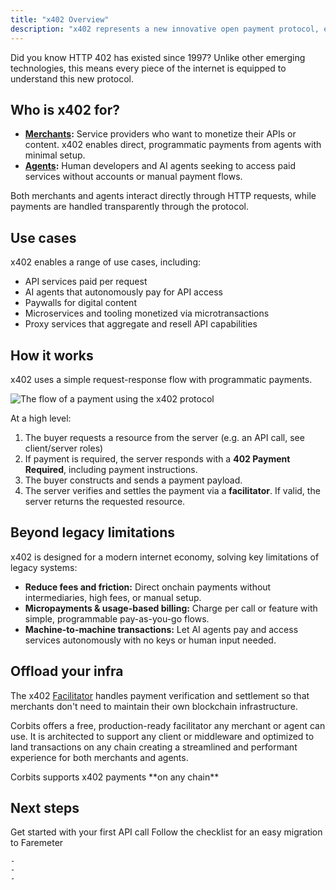 ```yaml
---
title: "x402 Overview"
description: "x402 represents a new innovative open payment protocol, enabling instant transactions over HTTP. The protocol allows both humans and machine agents to programmatically pay for access without the need for user accounts, sessions, or complex authentication procedures."
---
```


<Info>
  Did you know HTTP 402 has existed since 1997? Unlike other emerging technologies, this means every piece of the internet is equipped to understand this new protocol.
</Info>

## Who is x402 for?

- [**Merchants**](merchants)**:** Service providers who want to monetize their APIs or content. x402 enables direct, programmatic payments from agents with minimal setup.
- [**Agents**](agents)**:** Human developers and AI agents seeking to access paid services without accounts or manual payment flows.

Both merchants and agents interact directly through HTTP requests, while payments are handled transparently through the protocol.

## Use cases

x402 enables a range of use cases, including:

- API services paid per request
- AI agents that autonomously pay for API access
- Paywalls for digital content
- Microservices and tooling monetized via microtransactions
- Proxy services that aggregate and resell API capabilities

## How it works

x402 uses a simple request-response flow with programmatic payments.

![The flow of a payment using the x402 protocol](/images/image.png)

At a high level:

1. The buyer requests a resource from the server (e.g. an API call, see client/server roles)
2. If payment is required, the server responds with a **402 Payment Required**, including payment instructions.
3. The buyer constructs and sends a payment payload.
4. The server verifies and settles the payment via a **facilitator**. If valid, the server returns the requested resource.

## Beyond legacy limitations

x402 is designed for a modern internet economy, solving key limitations of legacy systems:

- **Reduce fees and friction:** Direct onchain payments without intermediaries, high fees, or manual setup.
- **Micropayments & usage-based billing:** Charge per call or feature with simple, programmable pay-as-you-go flows.
- **Machine-to-machine transactions:** Let AI agents pay and access services autonomously with no keys or human input needed.

## Offload your infra

The x402 [Facilitator](/x402/core-concepts/facilitator) handles payment verification and settlement so that merchants don't need to maintain their own blockchain infrastructure.

Corbits offers a free, production-ready facilitator any merchant or agent can use. It is architected to support any client or middleware and optimized to land transactions on any chain creating a streamlined and performant experience for both merchants and agents.

<Check>
  Corbits supports x402 payments **on any chain**
</Check>

## Next steps

<CardGroup cols={2}>
  <Card title="Start building" icon="code" href="/faremeter/">
    Get started with your first API call

     
  </Card>
  <Card title="Migrate to Faremeter" icon="sparkles" href="/about-x402/x402-overview">
    Follow the checklist for an easy migration to Faremeter

    - 
    - 
    - 
  </Card>
</CardGroup>